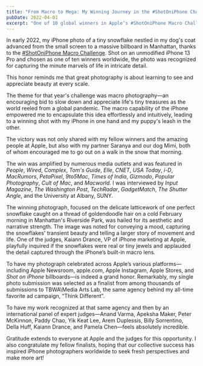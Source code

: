 ```yaml
---
title: "From Macro to Mega: My Winning Journey in the #ShotOniPhone Challenge"
pubDate: 2022-04-01
excerpt: "One of 10 global winners in Apple’s #ShotOniPhone Macro Challenge — my iPhone snowflake photo landed on a Manhattan billboard and earned a surreal nod from Apple that affirmed my path in photography."
---
```


In early 2022, my iPhone photo of a tiny snowflake nestled in my dog's coat advanced from the small screen to a massive billboard in Manhattan, thanks to the [#ShotOniPhone Macro Challenge](https://www.apple.com/newsroom/2022/04/apple-unveils-the-best-photos-from-the-shot-on-iphone-macro-challenge/). Shot on an unmodified iPhone 13 Pro and chosen as one of ten winners worldwide, the photo was recognized for capturing the minute marvels of life in intricate detail.

This honor reminds me that great photography is about learning to see and appreciate beauty at every scale.

The theme for that year's challenge was macro photography—an encouraging bid to slow down and appreciate life's tiny treasures as the world reeled from a global pandemic. The macro capability of the iPhone empowered me to encapsulate this idea effortlessly and intuitively, leading to a winning shot with my iPhone in one hand and my puppy's leash in the other.

The victory was not only shared with my fellow winners and the amazing people at Apple, but also with my partner Saranya and our dog Mimi, both of whom encouraged me to go out on a walk in the snow that morning.

The win was amplified by numerous media outlets and was featured in *People*, *Wired*, *Complex*, *Tom's Guide*, *Elle*, *CNET*, *USA Today*, *i-D*, *MacRumors*, *PetaPixel*, *9to5Mac*, *Times of India*, *Gizmodo*, *Popular Photography*, *Cult of Mac*, and *Macworld*. I was interviewed by *Input Magazine*, *The Washington Post*, *TechRadar*, *GadgetMatch*, *The Shutter Angle*, and the University at Albany, SUNY.

The winning photograph, focused on the delicate latticework of one perfect snowflake caught on a thread of goldendoodle hair on a cold February morning in Manhattan's Riverside Park, was hailed for its aesthetic and narrative strength. The image was noted for conveying a mood, capturing the snowflakes' transient beauty and telling a larger story of movement and life. One of the judges, Kaiann Drance, VP of iPhone marketing at Apple, playfully inquired if the snowflakes were real or tiny jewels and applauded the detail captured through the iPhone’s built-in macro lens.

To have my photograph celebrated across Apple’s various platforms—including Apple Newsroom, apple.com, Apple Instagram, Apple Stores, and *Shot on iPhone* billboards—is indeed a grand honor. Remarkably, my single photo submission was selected as a finalist from among thousands of submissions to TBWA\Media Arts Lab, the same agency behind my all-time favorite ad campaign, “Think Different”.

To have my work recognized at that same agency and then by an international panel of expert judges—Anand Varma, Apeksha Maker, Peter McKinnon, Paddy Chao, Yik Keat Lee, Arem Duplessis, Billy Sorrentino, Della Huff, Kaiann Drance, and Pamela Chen—feels absolutely incredible.

Gratitude extends to everyone at Apple and the judges for this opportunity. I also congratulate my fellow finalists, hoping that our collective success has inspired iPhone photographers worldwide to seek fresh perspectives and make more art!